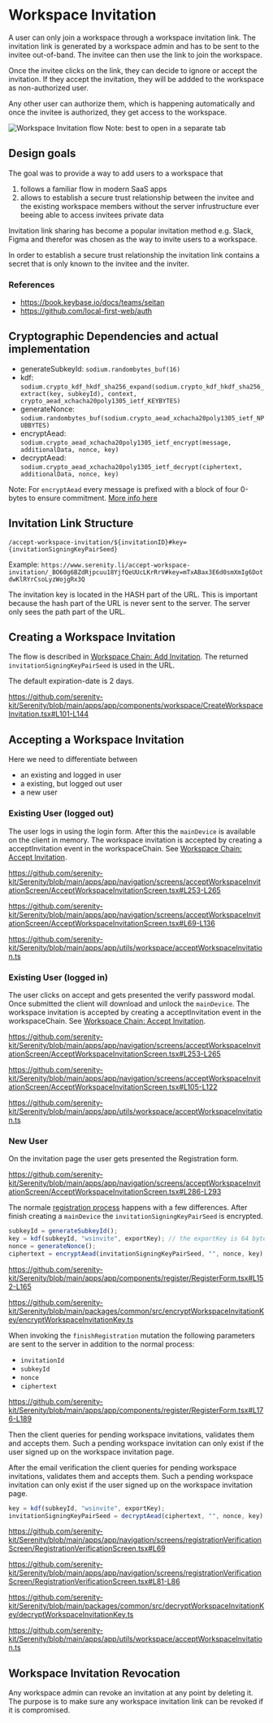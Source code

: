 # Workspace Invitation

A user can only join a workspace through a workspace invitation link. The invitation link is generated by a workspace admin and has to be sent to the invitee out-of-band. The invitee can then use the link to join the workspace.

Once the invitee clicks on the link, they can decide to ignore or accept the invitation. If they accept the invitation, they will be addded to the workspace as non-authorized user.

Any other user can authorize them, which is happening automatically and once the invitee is authorized, they get access to the workspace.

![Workspace Invitation flow](./workspace-invitation-flow.png)
Note: best to open in a separate tab

## Design goals

The goal was to provide a way to add users to a workspace that

1. follows a familiar flow in modern SaaS apps
2. allows to establish a secure trust relationship between the invitee and the existing workspace members without the server infrustructure ever beeing able to access invitees private data

Invitation link sharing has become a popular invitation method e.g. Slack, Figma and therefor was chosen as the way to invite users to a workspace.

In order to establish a secure trust relationship the invitation link contains a secret that is only known to the invitee and the inviter.

### References

- https://book.keybase.io/docs/teams/seitan
- https://github.com/local-first-web/auth

## Cryptographic Dependencies and actual implementation

- generateSubkeyId: `sodium.randombytes_buf(16)`
- kdf: `sodium.crypto_kdf_hkdf_sha256_expand(sodium.crypto_kdf_hkdf_sha256_extract(key, subkeyId), context, crypto_aead_xchacha20poly1305_ietf_KEYBYTES)`
- generateNonce: `sodium.randombytes_buf(sodium.crypto_aead_xchacha20poly1305_ietf_NPUBBYTES)`
- encryptAead: `sodium.crypto_aead_xchacha20poly1305_ietf_encrypt(message, additionalData, nonce, key)`
- decryptAead: `sodium.crypto_aead_xchacha20poly1305_ietf_decrypt(ciphertext, additionalData, nonce, key)`

Note: For `encryptAead` every message is prefixed with a block of four 0-bytes to ensure commitment. [More info here](https://github.com/serenity-kit/secsync/blob/main/packages/secsync/src/crypto/encryptAead.ts#L16-L20)

## Invitation Link Structure

`/accept-workspace-invitation/${invitationID}#key={invitationSigningKeyPairSeed}`

Example: `https://www.serenity.li/accept-workspace-invitation/_BO60g6BZdRjpcuu18YjfQeUUcLKrRrV#key=mTxABax3E6d0smXmIg6DotdwKlRYrCsoLyzWojgRx3Q`

The invitation key is located in the HASH part of the URL. This is important because the hash part of the URL is never sent to the server. The server only sees the path part of the URL.

## Creating a Workspace Invitation

The flow is described in [Workspace Chain: Add Invitation](./workspace-chain#add-invitation). The returned `invitationSigningKeyPairSeed` is used in the URL.

The default expiration-date is 2 days.

https://github.com/serenity-kit/Serenity/blob/main/apps/app/components/workspace/CreateWorkspaceInvitation.tsx#L101-L144

## Accepting a Workspace Invitation

Here we need to differentiate between

- an existing and logged in user
- a existing, but logged out user
- a new user

### Existing User (logged out)

The user logs in using the login form. After this the `mainDevice` is available on the client in memory. The workspace invitation is accepted by creating a acceptInvitation event in the workspaceChain. See [Workspace Chain: Accept Invitation](./workspace-chain#accept-invitation).

https://github.com/serenity-kit/Serenity/blob/main/apps/app/navigation/screens/acceptWorkspaceInvitationScreen/AcceptWorkspaceInvitationScreen.tsx#L253-L265

https://github.com/serenity-kit/Serenity/blob/main/apps/app/navigation/screens/acceptWorkspaceInvitationScreen/AcceptWorkspaceInvitationScreen.tsx#L69-L136

https://github.com/serenity-kit/Serenity/blob/main/apps/app/utils/workspace/acceptWorkspaceInvitation.ts

### Existing User (logged in)

The user clicks on accept and gets presented the verify password modal. Once submitted the client will download and unlock the `mainDevice`. The workspace invitation is accepted by creating a acceptInvitation event in the workspaceChain. See [Workspace Chain: Accept Invitation](./workspace-chain#accept-invitation).

https://github.com/serenity-kit/Serenity/blob/main/apps/app/navigation/screens/acceptWorkspaceInvitationScreen/AcceptWorkspaceInvitationScreen.tsx#L253-L265

https://github.com/serenity-kit/Serenity/blob/main/apps/app/navigation/screens/acceptWorkspaceInvitationScreen/AcceptWorkspaceInvitationScreen.tsx#L105-L122

https://github.com/serenity-kit/Serenity/blob/main/apps/app/utils/workspace/acceptWorkspaceInvitation.ts

### New User

On the invitation page the user gets presented the Registration form.

https://github.com/serenity-kit/Serenity/blob/main/apps/app/navigation/screens/acceptWorkspaceInvitationScreen/AcceptWorkspaceInvitationScreen.tsx#L286-L293

The normale [registration process](./user-registration#steps-without-workspace-invitation) happens with a few differences. After finish creating a `mainDevice` the `invitationSigningKeyPairSeed` is encrypted.

```ts
subkeyId = generateSubkeyId();
key = kdf(subkeyId, "wsinvite", exportKey); // the exportKey is 64 bytes long, so only the first 32 bytes are used
nonce = generateNonce();
ciphertext = encryptAead(invitationSigningKeyPairSeed, "", nonce, key);
```

https://github.com/serenity-kit/Serenity/blob/main/apps/app/components/register/RegisterForm.tsx#L152-L165

https://github.com/serenity-kit/Serenity/blob/main/packages/common/src/encryptWorkspaceInvitationKey/encryptWorkspaceInvitationKey.ts

When invoking the `finishRegistration` mutation the following parameters are sent to the server in addition to the normal process:

- `invitationId`
- `subkeyId`
- `nonce`
- `ciphertext`

https://github.com/serenity-kit/Serenity/blob/main/apps/app/components/register/RegisterForm.tsx#L176-L189

Then the client queries for pending workspace invitations, validates them and accepts them. Such a pending workspace invitation can only exist if the user signed up on the workspace invitation page.

After the email verification the client queries for pending workspace invitations, validates them and accepts them. Such a pending workspace invitation can only exist if the user signed up on the workspace invitation page.

```ts
key = kdf(subkeyId, "wsinvite", exportKey);
invitationSigningKeyPairSeed = decryptAead(ciphertext, "", nonce, key);
```

https://github.com/serenity-kit/Serenity/blob/main/apps/app/navigation/screens/registrationVerificationScreen/RegistrationVerificationScreen.tsx#L69

https://github.com/serenity-kit/Serenity/blob/main/apps/app/navigation/screens/registrationVerificationScreen/RegistrationVerificationScreen.tsx#L81-L86

https://github.com/serenity-kit/Serenity/blob/main/packages/common/src/decryptWorkspaceInvitationKey/decryptWorkspaceInvitationKey.ts

https://github.com/serenity-kit/Serenity/blob/main/apps/app/utils/workspace/acceptWorkspaceInvitation.ts

## Workspace Invitation Revocation

Any workspace admin can revoke an invitation at any point by deleting it. The purpose is to make sure any workspace invitation link can be revoked if it is compromised.
